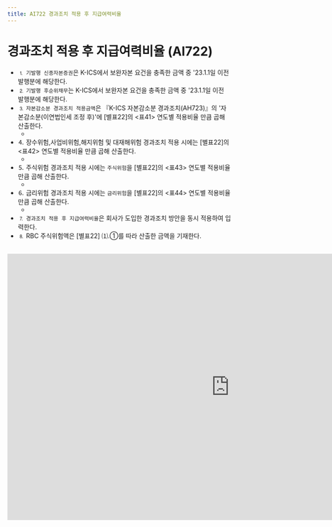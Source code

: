 ```yaml
---
title: AI722 경과조치 적용 후 지급여력비율
---
```

# 경과조치 적용 후 지급여력비율 (AI722)

<Accordion multiple activeIndex={[]}>
<AccordionTab header="[작성 요령]">

- ⒈ `기발행 신종자본증권`은 K-ICS에서 보완자본 요건을 충족한 금액 중 '23.1.1일 이전 발행분에 해당한다.
- ⒉ `기발행 후순위채무`는 K-ICS에서 보완자본 요건을 충족한 금액 중 '23.1.1일 이전 발행분에 해당한다.
- ⒊ `자본감소분 경과조치 적용금액`은 『K-ICS 자본감소분 경과조치(AH723)』의 '자본감소분(이연법인세 조정 후)'에 [별표22]의 \<표41> 연도별 적용비율 만큼 곱해 산출한다.
  - <CenterImg src ="/kics/table41.png"  caption="<표41> 생명보험 및 장기손해보험부채 경과조치의 연도별 적용비율"/>
- ⒋ 장수위험,사업비위험,해지위험 및 대재해위험 경과조치 적용 시에는 [별표22]의 \<표42> 연도별 적용비율 만큼 곱해 산출한다.
  - <CenterImg src ="/kics/table42.png" caption="<표42> 장수위험액, 사업비위험액, 해지위험액 및 대재해위험액 경과조치의 연도별 적용비율"/>
- ⒌ 주식위험 경과조치 적용 시에는 `주식위험`을 [별표22]의 \<표43> 연도별 적용비율 만큼 곱해 산출한다.
  - <CenterImg src ="/kics/table43.png" caption="<표43> 주식위험액 경과조치의 연도별 적용비율" />
- ⒍ 금리위험 경과조치 적용 시에는 `금리위험`을 [별표22]의 \<표44> 연도별 적용비율 만큼 곱해 산출한다.
  - <CenterImg src ="/kics/table44.png" caption="<표44> 금리위험액 경과조치의 연도별 적용비율"/>
- ⒎ `경과조치 적용 후 지급여력비율`은 회사가 도입한 경과조치 방안을 동시 적용하여 입력한다.
- ⒏ RBC 주식위험액은 [별표22] <OverlayDemo id ="610_다"/> ⑴.①를 따라 산출한 금액을 기재한다.

</AccordionTab>
</Accordion>

<br/>

<iframe width="1000" height="600" frameBorder="0" scrolling="no"
src="https://onedrive.live.com/embed?resid=AB5F66CE0CF8D024%2116554&authkey=%21ACzRWZavyE-79hc&em=2
&AllowTyping=True
&wdAllowInteractivity=False&ActiveCell='2-6'!C11&Item='2-6'!A7:K50
&wdHideGridlines=True
&wdDownloadButton=False
&waccluster=PSG3">
</iframe>

